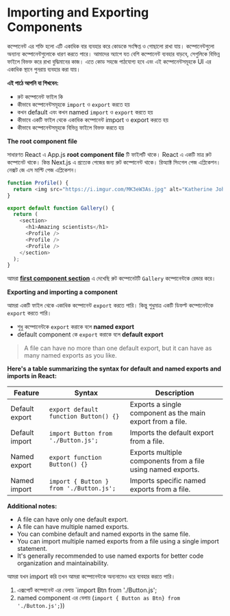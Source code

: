 # Importing and Exporting Components

কম্পোনেন্ট এর শক্তি হলো এটি একাধিক বার ব্যবহার করে কোডকে সংক্ষিপ্ত ও গোছালো রাখা যায়। কম্পোনেন্টগুলো অন্যান্য কম্পোনেন্টগুলোকে ধারণ করতে পারে। আমাদের অ্যাপে যত বেশি কম্পোনেন্ট ব্যবহার বাড়বে, সেগুলিকে বিভিন্ন ফাইলে বিভক্ত করে রাখা বুদ্ধিমানের কাজ। এতে কোড সহজে পাঠযোগ্য হবে এবং এই কম্পোনেন্টসমূহকে UI এর একাধিক স্থানে পুনরায় ব্যবহার করা যায়।

**এই পাঠে আপনি যা শিখবেন:**

- রুট কম্পোনেন্ট ফাইল কি
- কীভাবে কম্পোনেন্টসমূহকে `import` ও `export` করতে হয়
- কখন default এবং কখন named `import` ও `export` করতে হয়
- কীভাবে একটি ফাইল থেকে একাধিক কম্পোনেন্ট import ও export করতে হয়
- কীভাবে কম্পোনেন্টসমূহকে বিভিন্ন ফাইলে বিভক্ত করতে হয়

**The root component file**

সাধারণত React এ App.js **root component file** টি ফাইলটি থাকে। React এ একটি মাত্র রুট কম্পোনেট থাকে। কিন্ত Next.js এ প্রত্যেক পেজের জন্য রুট কম্পোনেন্ট থাকে। রিঅ্যাক্ট সিংগেল পেজ এপ্লিকেশন। নেক্সট জে এস মাল্টি পেজ এপ্লিকেশন।

```javascript
function Profile() {
  return <img src="https://i.imgur.com/MK3eW3As.jpg" alt="Katherine Johnson" />;
}

export default function Gallery() {
  return (
    <section>
      <h1>Amazing scientists</h1>
      <Profile />
      <Profile />
      <Profile />
    </section>
  );
}
```

আমরা **[first component section](https://prothomalo.com)** এ দেখেছি রুট কম্পোনেটটি `Gallery` কম্পোনেন্টকে রেন্ডার করে।

**Exporting and importing a component**

আমরা একটি ফাইল থেকে একাধিক কম্পোনেন্ট `export` করতে পারি। কিন্তু শুধুমাত্র একটি ডিফল্ট কম্পোনেন্টকে `export` করতে পারি।

- শুধু কম্পোনেন্টকে `export` করাকে বলে **named export**
- default component কে `export` করাকে বলে **default export**

> A file can have no more than one default export, but it can have as many named exports as you like.

**Here's a table summarizing the syntax for default and named exports and imports in React:**

| Feature        | Syntax                                  | Description                                                  |
| -------------- | --------------------------------------- | ------------------------------------------------------------ |
| Default export | `export default function Button() {}`   | Exports a single component as the main export from a file.   |
| Default import | `import Button from './Button.js';`     | Imports the default export from a file.                      |
| Named export   | `export function Button() {}`           | Exports multiple components from a file using named exports. |
| Named import   | `import { Button } from './Button.js';` | Imports specific named exports from a file.                  |

**Additional notes:**

- A file can have only one default export.
- A file can have multiple named exports.
- You can combine default and named exports in the same file.
- You can import multiple named exports from a file using a single import statement.
- It's generally recommended to use named exports for better code organization and maintainability.

আমরা যখন import করি তখন আমরা কম্পোনেন্টকে অন্যনামেও ধরে ব্যবহার করতে পারি।

1. এক্সপোর্ট কম্পোনেন্ট এর বেলায় `import Btn from './Button.js';
2. named component এর বেলায় (`import { Button as Btn} from './Button.js';`))

<GiscusComments
  repo="codedbyMojnu/react-bangla-tutorial"
  repoId="R_kgDOLDE87Q"
  category="General"
  categoryId="DIC_kwDOLDE87c4CtCIY"
  mapping="pathname"
  inputPosition="top"
  theme="preferred_color_scheme"
  lang="en"
/>
